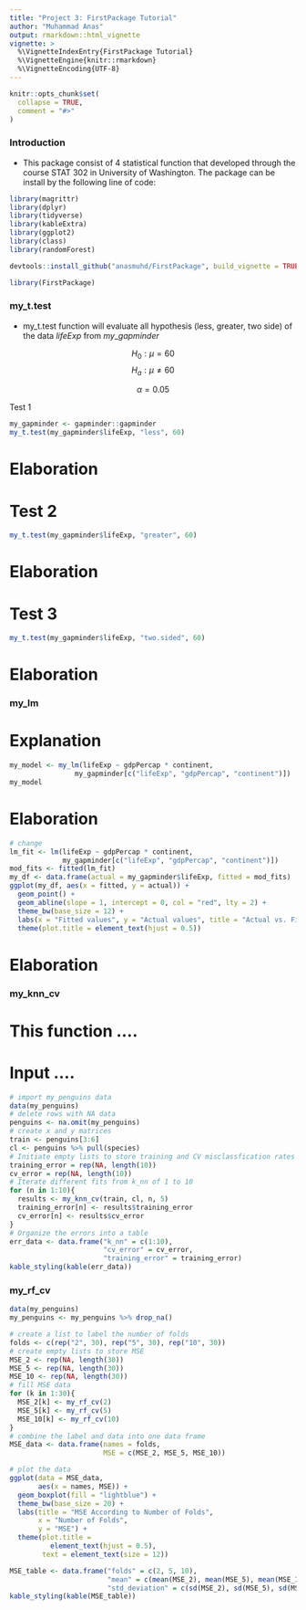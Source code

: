 ```yaml
---
title: "Project 3: FirstPackage Tutorial"
author: "Muhammad Anas"
output: rmarkdown::html_vignette
vignette: >
  %\VignetteIndexEntry{FirstPackage Tutorial}
  %\VignetteEngine{knitr::rmarkdown}
  %\VignetteEncoding{UTF-8}
---
```


```r
knitr::opts_chunk$set(
  collapse = TRUE,
  comment = "#>"
)
```


### Introduction
- This package consist of 4 statistical function that developed through the course STAT 302 in University of Washington. The package can be install by the following line of code:
```r
library(magrittr)
library(dplyr)
library(tidyverse)
library(kableExtra)
library(ggplot2)
library(class)
library(randomForest)
```

```r
devtools::install_github("anasmuhd/FirstPackage", build_vignette = TRUE, build_opts = c())
```
```r
library(FirstPackage)
```
### my_t.test
- my_t.test function will evaluate all hypothesis (less, greater, two side) of the data $lifeExp$ from $my\_gapminder$

$$H_0: \mu = 60$$
$$H_a: \mu \neq 60$$

$$\alpha = 0.05$$


Test 1
```r
my_gapminder <- gapminder::gapminder
my_t.test(my_gapminder$lifeExp, "less", 60)

```
# Elaboration

# Test 2

```r
my_t.test(my_gapminder$lifeExp, "greater", 60)

```
# Elaboration

# Test 3

```r
my_t.test(my_gapminder$lifeExp, "two.sided", 60)

```
# Elaboration

### my_lm

# Explanation

```r

my_model <- my_lm(lifeExp ~ gdpPercap * continent,
                my_gapminder[c("lifeExp", "gdpPercap", "continent")])
my_model
```

# Elaboration

```r
# change
lm_fit <- lm(lifeExp ~ gdpPercap * continent,
             my_gapminder[c("lifeExp", "gdpPercap", "continent")])
mod_fits <- fitted(lm_fit)
my_df <- data.frame(actual = my_gapminder$lifeExp, fitted = mod_fits)
ggplot(my_df, aes(x = fitted, y = actual)) +
  geom_point() +
  geom_abline(slope = 1, intercept = 0, col = "red", lty = 2) +
  theme_bw(base_size = 12) +
  labs(x = "Fitted values", y = "Actual values", title = "Actual vs. Fitted") +
  theme(plot.title = element_text(hjust = 0.5))
```

# Elaboration

### my_knn_cv

# This function ....
# Input ....
```r
# import my_penguins data
data(my_penguins)
# delete rows with NA data
penguins <- na.omit(my_penguins)
# create x and y matrices
train <- penguins[3:6]
cl <- penguins %>% pull(species)
# Initiate empty lists to store training and CV misclassfication rates
training_error = rep(NA, length(10))
cv_error = rep(NA, length(10))
# Iterate different fits from k_nn of 1 to 10
for (n in 1:10){
  results <- my_knn_cv(train, cl, n, 5)
  training_error[n] <- results$training_error
  cv_error[n] <- results$cv_error
}
# Organize the errors into a table
err_data <- data.frame("k_nn" = c(1:10),
                       "cv_error" = cv_error,
                       "training_error" = training_error)
kable_styling(kable(err_data))
```

### my_rf_cv

```r
data(my_penguins)
my_penguins <- my_penguins %>% drop_na()

# create a list to label the number of folds
folds <- c(rep("2", 30), rep("5", 30), rep("10", 30))
# create empty lists to store MSE
MSE_2 <- rep(NA, length(30))
MSE_5 <- rep(NA, length(30))
MSE_10 <- rep(NA, length(30))
# fill MSE data
for (k in 1:30){
  MSE_2[k] <- my_rf_cv(2)
  MSE_5[k] <- my_rf_cv(5)
  MSE_10[k] <- my_rf_cv(10)
}
# combine the label and data into one data frame
MSE_data <- data.frame(names = folds,
                       MSE = c(MSE_2, MSE_5, MSE_10))
```
```r
# plot the data
ggplot(data = MSE_data,
       aes(x = names, MSE)) +
  geom_boxplot(fill = "lightblue") +
  theme_bw(base_size = 20) +
  labs(title = "MSE According to Number of Folds",
       x = "Number of Folds",
       y = "MSE") +
  theme(plot.title =
          element_text(hjust = 0.5),
        text = element_text(size = 12))
```
```r
MSE_table <- data.frame("folds" = c(2, 5, 10),
                        "mean" = c(mean(MSE_2), mean(MSE_5), mean(MSE_10)),
                        "std_deviation" = c(sd(MSE_2), sd(MSE_5), sd(MSE_10)))
kable_styling(kable(MSE_table))
```



